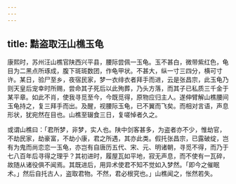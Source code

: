 ```yaml
---
---
---
```

title: 黠盗取汪山樵玉龟
---



康熙时，苏州汪山樵官陕西兴平县，腰际尝佩一玉龟。玉不甚白，微带紫红色，龟目为二黑点所琢成，腹下斑斑数团，作龟甲状。不甚大，纵一寸三四分，横可寸许。某日，验尸至乡，夜宿民家，梦一衣绯衣者拜手而进，云是张昌宗，此玉龟乃则天皇后宠幸时所赐，尝命其子死后以此殉葬，乃头方落，而其子已私质三千金于某平章。如此不肖，使我寻觅至今，今既觅得，原物应归主人。遂伸臂解山樵腰间玉龟持之，复三拜手而出。及醒，视腰际玉龟，已不翼而飞矣。而相对言语，声息形状，犹宛然在目也。山樵至辍食三日，复嗟悼者久之。

或谓山樵曰：「君所梦，非梦，实人也。陕中剑客甚多，为盗者亦不少，惟劫官，不劫民家，劫豪富，不劫小康，君之所遇，其亦此类。假托张昌宗，已露破绽，岂有为鬼而尚恋恋一玉龟，亦岂有自唐历五代、宋、元、明诸朝，寻觅不得，而乃于七八百年后寻得之理乎？其初进时，履屋瓦如平地，寂无声息，而不使有一瓦碎，故随从诸役俱不闻焉。其既进后，用异术使君不知不觉如入梦然。「即今之催眠术。」然后自托古人，盗取君物。不然，君必根究也。」山樵闻之，怅然若失。